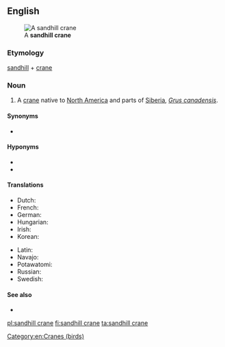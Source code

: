 ==English==
[[File:SandHillCraneFourCornersFlorida.jpg|thumb|A '''sandhill crane''']]

===Etymology===
[[sandhill]] + [[crane]]

===Noun===
{{en-noun|head=[[sandhill]] [[crane]]}}

# A [[crane]] native to [[North America]] and parts of [[Siberia]], ''[[Grus canadensis]]''.

====Synonyms====
* {{l|en|trumpeter crane}}

====Hyponyms====
* {{l|en|Mississippi sandhill crane}}
* {{l|en|Florida sandhill crane}}

====Translations====
{{trans-top|a species of crane}}
* Dutch: {{t|nl|Canadese kraanvogel|m}}
* French: {{t|fr|grue canadienne|f}}
* German: {{t|de|Kanadakranich|m}}
* Hungarian: {{t|hu|kanadai daru}}
* Irish: {{t|ga|grús Ceanadach|m}}
* Korean: {{t|ko|캐나다두루미|sc=Hang}}
{{trans-mid}}
* Latin: {{t|la|Grus canadensis}}
* Navajo: {{t|nv|déłí}}
* Potawatomi: {{t|pot|jejauk}}
* Russian: {{t|ru|кана́дский жура́вль|m}}
* Swedish: {{t|sv|trumpetartrana}}
{{trans-bottom}}

====See also====
* {{pedialite}}

[[Category:en:Cranes (birds)]]

[[pl:sandhill crane]]
[[fi:sandhill crane]]
[[ta:sandhill crane]]
